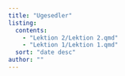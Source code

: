 ```yaml
---
title: "Ugesedler"
listing: 
  contents:
    - "Lektion 2/Lektion 2.qmd"
    - "Lektion 1/Lektion 1.qmd"
  sort: "date desc"
author: ""
---
```


